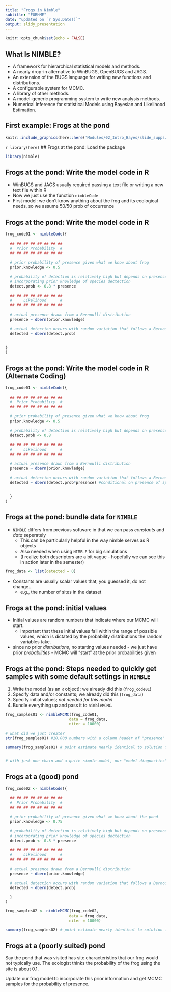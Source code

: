 ```yaml
---
title: "Frogs in Nimble"
subtitle: "FORHME"
date: "updated on `r Sys.Date()`"
output: slidy_presentation
---
```

<style>
slides > slide {
  overflow-x: auto !important;
  overflow-y: auto !important;
}
</style>
```r
knitr::opts_chunk$set(echo = FALSE)
```

## What Is NIMBLE?

- A framework for hierarchical statistical models and methods.
- A nearly drop-in alternative to WinBUGS, OpenBUGS and JAGS.
- An extension of the BUGS language for writing new functions and distributions.
- A configurable system for MCMC.
- A library of other methods.
- A model-generic programming system to write new analysis methods.
- Numerical Inference for statistical Models using Bayesian and Likelihood Estimation.

## First example: Frogs at the pond
```r
knitr::include_graphics(here::here('Modules/02_Intro_Bayes/slide_supps/frog.jpg'))
```

`r library(here)`
## Frogs at the pond: Load the package
```r
library(nimble)
```

## Frogs at the pond: Write the model code **in R**
- WinBUGS and JAGS usually required passing a text file or writing a new text file within R
- Now we just use the function `nimbleCode`
- First model: we don't know anything about the frog and its ecological needs, so we assume 50/50 prob of occurrence

## Frogs at the pond: Write the model code **in R**
```r
frog_code01 <- nimbleCode({
  
  ## ## ## ## ## ## ## ## 
  #  Prior Probability  # 
  ## ## ## ## ## ## ## ##
  
  # prior probability of presence given what we know about frog
  prior.knowledge <- 0.5        
  
  # probability of detection is relatively high but depends on presence/absence 
  # incorporating prior knowledge of species dectection
  detect.prob <- 0.8 * presence 
  
  ## ## ## ## ## ## ## ## 
  #     Likelihood      # 
  ## ## ## ## ## ## ## ##
  
  # actual presence drawn from a Bernoulli distribution
  presence ~ dbern(prior.knowledge) 
  
  # actual detection occurs with random variation that follows a Bernoulli distribution
  detected ~ dbern(detect.prob)

  
}
)
```


## Frogs at the pond: Write the model code in R (Alternate Coding)
```r
frog_code01 <- nimbleCode({
  
  ## ## ## ## ## ## ## ## 
  #  Prior Probability  # 
  ## ## ## ## ## ## ## ##
  
  # prior probability of presence given what we know about frog
  prior.knowledge <- 0.5        
  
  # probability of detection is relatively high but depends on presence/absence 
  detect.prob <- 0.8 
  
  ## ## ## ## ## ## ## ## 
  #     Likelihood      # 
  ## ## ## ## ## ## ## ##
  
  # actual presence drawn from a Bernoulli distribution
  presence ~ dbern(prior.knowledge) 
  
  # actual detection occurs with random variation that follows a Bernoulli distribution
  detected ~ dbern(detect.prob*presence) #conditional on presence of species

  
  }
)
```


## Frogs at the pond: bundle data for `NIMBLE`
- `NIMBLE` differs from previous software in that we can pass *constants* and *data* seperately  
  - This can be particularly helpful in the way nimble serves as R objects 
  - Also needed when using `NIMBLE` for big simulations
  - (I realize both descriptors are a bit vague - hopefully we can see this in action later in the semester)

```r
frog_data <- list(detected = 0)
```

- Constants are usually scalar values that, you guessed it, do not change...
    - e.g., the number of sites in the dataset

## Frogs at the pond: initial values
- Initial values are random numbers that indicate where our MCMC will start. 
  - Important that these initial values fall within the range of possible values, which is dictated by the probability distributions the random variables take.
- since no prior *distributions*, no starting values needed - we just have prior *probabilities* - MCMC will "start" at the prior probabilities given


## Frogs at the pond: Steps needed to quickly get samples with some default settings in `NIMBLE`
1. Write the model (as an `R` object); we already did this (`frog_code01`)
2. Specify data and/or constants; we already did this (`frog_data`)
3. Specify initial values; *not needed for this model*
4. Bundle everything up and pass it to `nimbleMCMC`.


```r
frog_samples01 <- nimbleMCMC(frog_code01,
                            data = frog_data,
                            niter = 10000)

# what did we just create?
str(frog_samples01) #10,000 numbers with a column header of "presence"

summary(frog_samples01) # point estimate nearly identical to solution found analytically 


# with just one chain and a quite simple model, our "model diagnostics" are a bit limited, but we'll do a full inspection once we have a bigger model
```


##  Frogs at a (good) pond
```r
frog_code02 <- nimbleCode({
  
  ## ## ## ## ## ## ## ## 
  #  Prior Probability  # 
  ## ## ## ## ## ## ## ##
  
  # prior probability of presence given what we know about the pond
  prior.knowledge <- 0.75        
  
  # probability of detection is relatively high but depends on presence/absence 
  # incorporating prior knowledge of species dectection
  detect.prob <- 0.8 * presence 
  
  ## ## ## ## ## ## ## ## 
  #     Likelihood      # 
  ## ## ## ## ## ## ## ##
  
  # actual presence drawn from a Bernoulli distribution
  presence ~ dbern(prior.knowledge) 
  
  # actual detection occurs with random variation that follows a Bernoulli distribution
  detected ~ dbern(detect.prob)

  }
)

frog_samples02 <- nimbleMCMC(frog_code02,
                            data = frog_data,
                            niter = 10000)

summary(frog_samples02) # point estimate nearly identical to solution found analytically 
```

##  Frogs at a (poorly suited) pond

Say the pond that was visited has site characteristics that our frog would not typically use. The ecologist thinks the probability of the frog using the site is about 0.1.     


Update our frog model to incorporate this prior information and get MCMC samples for the probability of presence. 